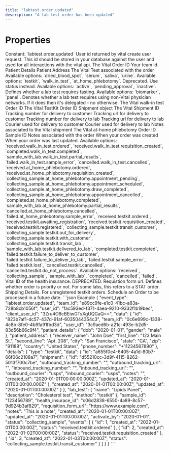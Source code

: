 ```yaml
---
title: "labtest.order.updated"
description: "A lab test order has been updated"
---
```

# Properties
<ResponseField name="event_type" type="const string" required="true">
Constant: `labtest.order.updated`
</ResponseField>
<ResponseField name="team_id" type="string" required="true">
</ResponseField>
<ResponseField name="user_id" type="string" required="true">
</ResponseField>
<ResponseField name="client_user_id" type="string" required="true">
</ResponseField>
<ResponseField name="data" type="ClientFacingOrder" required="true">
<Expandable title="ClientFacingOrder" defaultOpen="true">
<ResponseField name="user_id" type="string" required="true">
User id returned by vital create user request. This id should be stored in your database against the user and used for all interactions with the vital api.
</ResponseField>
<ResponseField name="id" type="string" required="true">
The Vital Order ID
</ResponseField>
<ResponseField name="team_id" type="string" required="true">
Your team id.
</ResponseField>
<ResponseField name="patient_details" type="ClientFacingPatientDetailsCompatible | null">
Patient Details
<Expandable title="ClientFacingPatientDetailsCompatible" defaultOpen="true">
<ResponseField name="first_name" type="string | null">
</ResponseField>
<ResponseField name="last_name" type="string | null">
</ResponseField>
<ResponseField name="dob" type="string" required="true">
</ResponseField>
<ResponseField name="gender" type="string" required="true">
</ResponseField>
<ResponseField name="phone_number" type="string | null">
</ResponseField>
<ResponseField name="email" type="string | null">
</ResponseField>
</Expandable>
</ResponseField>
<ResponseField name="patient_address" type="PatientAddressCompatible | null">
Patient Address
<Expandable title="PatientAddressCompatible" defaultOpen="true">
<ResponseField name="receiver_name" type="string | null">
</ResponseField>
<ResponseField name="first_line" type="string" required="true">
</ResponseField>
<ResponseField name="second_line" type="string | null">
</ResponseField>
<ResponseField name="city" type="string" required="true">
</ResponseField>
<ResponseField name="state" type="string" required="true">
</ResponseField>
<ResponseField name="zip" type="string" required="true">
</ResponseField>
<ResponseField name="country" type="string" required="true">
</ResponseField>
<ResponseField name="phone_number" type="string | null">
</ResponseField>
</Expandable>
</ResponseField>
<ResponseField name="lab_test" type="ClientFacingLabTest" required="true">
The Vital Test associated with the order
<Expandable title="ClientFacingLabTest" defaultOpen="true">
<ResponseField name="id" type="string" required="true">
</ResponseField>
<ResponseField name="slug" type="string" required="true">
</ResponseField>
<ResponseField name="name" type="string" required="true">
</ResponseField>
<ResponseField name="sample_type" type="enum<string>" required="true">
Available options: `dried_blood_spot`, `serum`, `saliva`, `urine`.
</ResponseField>
<ResponseField name="method" type="enum<string>" required="true">
Available options: `testkit`, `walk_in_test`, `at_home_phlebotomy`.
</ResponseField>
<ResponseField name="price" type="number" required="true">
</ResponseField>
<ResponseField name="is_active" type="boolean" required="true">
Deprecated. Use status instead.
</ResponseField>
<ResponseField name="status" type="enum<string>" required="true">
Available options: `active`, `pending_approval`, `inactive`.
</ResponseField>
<ResponseField name="fasting" type="boolean | null">
Defines whether a lab test requires fasting.
</ResponseField>
<ResponseField name="lab" type="ClientFacingLab | null">
<Expandable title="ClientFacingLab" defaultOpen="true">
<ResponseField name="id" type="integer" required="true">
</ResponseField>
<ResponseField name="slug" type="string" required="true">
</ResponseField>
<ResponseField name="name" type="string" required="true">
</ResponseField>
<ResponseField name="first_line_address" type="string" required="true">
</ResponseField>
<ResponseField name="city" type="string" required="true">
</ResponseField>
<ResponseField name="zipcode" type="string" required="true">
</ResponseField>
<ResponseField name="collection_methods" type="LabTestCollectionMethod[]" required="true">
<Expandable title="Item Schema: LabTestCollectionMethod" defaultOpen="true">
</Expandable>
</ResponseField>
<ResponseField name="sample_types" type="LabTestSampleType[]" required="true">
<Expandable title="Item Schema: LabTestSampleType" defaultOpen="true">
</Expandable>
</ResponseField>
</Expandable>
</ResponseField>
<ResponseField name="markers" type="ClientFacingMarker[] | null">
<Expandable title="Item Schema: ClientFacingMarker" defaultOpen="true">
<ResponseField name="id" type="integer" required="true">
</ResponseField>
<ResponseField name="name" type="string" required="true">
</ResponseField>
<ResponseField name="slug" type="string" required="true">
</ResponseField>
<ResponseField name="description" type="string | null">
</ResponseField>
<ResponseField name="lab_id" type="integer | null">
</ResponseField>
<ResponseField name="provider_id" type="string | null">
</ResponseField>
<ResponseField name="type" type="enum<string> | null">
Available options: `biomarker`, `panel`.
</ResponseField>
<ResponseField name="unit" type="string | null">
</ResponseField>
<ResponseField name="price" type="string | null">
</ResponseField>
</Expandable>
</ResponseField>
<ResponseField name="is_delegated" type="boolean | null">
Denotes whether a lab test requires using non-Vital physician networks. If it does then it&#x27;s delegated - no otherwise.
</ResponseField>
</Expandable>
</ResponseField>
<ResponseField name="details" type="anyOf" required="true">
<Expandable title="ClientFacingWalkInOrderDetails">
<ResponseField name="type" type="string" required="true">
</ResponseField>
<ResponseField name="data" type="ClientFacingWalkInTestOrder | null">
<Expandable title="ClientFacingWalkInTestOrder" defaultOpen="true">
<ResponseField name="id" type="string" required="true">
The Vital walk-in test Order ID
</ResponseField>
<ResponseField name="created_at" type="string" required="true">
</ResponseField>
<ResponseField name="updated_at" type="string" required="true">
</ResponseField>
</Expandable>
</ResponseField>
</Expandable>
<Expandable title="ClientFacingTestKitOrderDetails">
<ResponseField name="type" type="string" required="true">
</ResponseField>
<ResponseField name="data" type="ClientFacingTestkitOrder | null">
<Expandable title="ClientFacingTestkitOrder" defaultOpen="true">
<ResponseField name="id" type="string" required="true">
The Vital TestKit Order ID
</ResponseField>
<ResponseField name="shipment" type="ClientFacingShipment | null">
Shipment object
<Expandable title="ClientFacingShipment" defaultOpen="true">
<ResponseField name="id" type="string" required="true">
The Vital Shipment ID
</ResponseField>
<ResponseField name="outbound_tracking_number" type="string | null">
Tracking number for delivery to customer
</ResponseField>
<ResponseField name="outbound_tracking_url" type="string | null">
Tracking url for delivery to customer
</ResponseField>
<ResponseField name="inbound_tracking_number" type="string | null">
Tracking number for delivery to lab
</ResponseField>
<ResponseField name="inbound_tracking_url" type="string | null">
Tracking url for delivery to lab
</ResponseField>
<ResponseField name="outbound_courier" type="string | null">
Courier used for delivery to customer
</ResponseField>
<ResponseField name="inbound_courier" type="string | null">
Courier used for delivery to lab
</ResponseField>
<ResponseField name="notes" type="string | null">
Notes associated to the Vital shipment
</ResponseField>
</Expandable>
</ResponseField>
<ResponseField name="created_at" type="string" required="true">
</ResponseField>
<ResponseField name="updated_at" type="string" required="true">
</ResponseField>
</Expandable>
</ResponseField>
</Expandable>
<Expandable title="ClientFacingAtHomePhlebotomyOrderDetails">
<ResponseField name="type" type="string" required="true">
</ResponseField>
<ResponseField name="data" type="ClientFacingAtHomePhlebotomyOrder | null">
<Expandable title="ClientFacingAtHomePhlebotomyOrder" defaultOpen="true">
<ResponseField name="id" type="string" required="true">
The Vital at-home phlebotomy Order ID
</ResponseField>
<ResponseField name="appointment_id" type="string | null">
</ResponseField>
<ResponseField name="created_at" type="string" required="true">
</ResponseField>
<ResponseField name="updated_at" type="string" required="true">
</ResponseField>
</Expandable>
</ResponseField>
</Expandable>
</ResponseField>
<ResponseField name="sample_id" type="string | null">
Sample ID
</ResponseField>
<ResponseField name="notes" type="string | null">
Notes associated with the order
</ResponseField>
<ResponseField name="created_at" type="string" required="true">
When your order was created
</ResponseField>
<ResponseField name="updated_at" type="string" required="true">
When your order was last updated.
</ResponseField>
<ResponseField name="events" type="ClientFacingOrderEvent[]" required="true">
<Expandable title="Item Schema: ClientFacingOrderEvent" defaultOpen="true">
<ResponseField name="id" type="integer" required="true">
</ResponseField>
<ResponseField name="created_at" type="string" required="true">
</ResponseField>
<ResponseField name="status" type="enum<string>" required="true">
Available options: `received.walk_in_test.ordered`, `received.walk_in_test.requisition_created`, `completed.walk_in_test.completed`, `sample_with_lab.walk_in_test.partial_results`, `failed.walk_in_test.sample_error`, `cancelled.walk_in_test.cancelled`, `received.at_home_phlebotomy.ordered`, `received.at_home_phlebotomy.requisition_created`, `collecting_sample.at_home_phlebotomy.appointment_pending`, `collecting_sample.at_home_phlebotomy.appointment_scheduled`, `collecting_sample.at_home_phlebotomy.draw_completed`, `collecting_sample.at_home_phlebotomy.appointment_cancelled`, `completed.at_home_phlebotomy.completed`, `sample_with_lab.at_home_phlebotomy.partial_results`, `cancelled.at_home_phlebotomy.cancelled`, `failed.at_home_phlebotomy.sample_error`, `received.testkit.ordered`, `received.testkit.awaiting_registration`, `received.testkit.requisition_created`, `received.testkit.registered`, `collecting_sample.testkit.transit_customer`, `collecting_sample.testkit.out_for_delivery`, `collecting_sample.testkit.with_customer`, `collecting_sample.testkit.transit_lab`, `sample_with_lab.testkit.delivered_to_lab`, `completed.testkit.completed`, `failed.testkit.failure_to_deliver_to_customer`, `failed.testkit.failure_to_deliver_to_lab`, `failed.testkit.sample_error`, `failed.testkit.lost`, `cancelled.testkit.cancelled`, `cancelled.testkit.do_not_process`.
</ResponseField>
</Expandable>
</ResponseField>
<ResponseField name="status" type="enum<string> | null">
Available options: `received`, `collecting_sample`, `sample_with_lab`, `completed`, `cancelled`, `failed`.
</ResponseField>
<ResponseField name="physician" type="ClientFacingPhysician | null">
<Expandable title="ClientFacingPhysician" defaultOpen="true">
<ResponseField name="first_name" type="string" required="true">
</ResponseField>
<ResponseField name="last_name" type="string" required="true">
</ResponseField>
<ResponseField name="npi" type="string" required="true">
</ResponseField>
</Expandable>
</ResponseField>
<ResponseField name="health_insurance_id" type="string | null">
Vital ID of the health insurance.
</ResponseField>
<ResponseField name="requisition_form_url" type="string | null">
DEPRECATED. Requistion form url.
</ResponseField>
<ResponseField name="priority" type="boolean | null">
Defines whether order is priority or not. For some labs, this refers to a STAT order.
</ResponseField>
<ResponseField name="shipping_details" type="ShippingAddress | null">
Shipping Details. For unregistered testkit orders.
<Expandable title="ShippingAddress" defaultOpen="true">
<ResponseField name="receiver_name" type="string" required="true">
</ResponseField>
<ResponseField name="first_line" type="string" required="true">
</ResponseField>
<ResponseField name="second_line" type="string | null">
</ResponseField>
<ResponseField name="city" type="string" required="true">
</ResponseField>
<ResponseField name="state" type="string" required="true">
</ResponseField>
<ResponseField name="zip" type="string" required="true">
</ResponseField>
<ResponseField name="country" type="string" required="true">
</ResponseField>
<ResponseField name="phone_number" type="string" required="true">
</ResponseField>
</Expandable>
</ResponseField>
<ResponseField name="activate_by" type="string | null">
Schedule an Order to be processed in a future date.
</ResponseField>
</Expandable>
</ResponseField>
<ResponseExample>
```json Example
{
  "event_type": "labtest.order.updated",
  "team_id": "e89cc9fe-e1c0-41bc-a83a-728b8cb1056f",
  "user_id": "fac593ed-f371-4aea-9210-9332f1b19bec",
  "client_user_id": "3Zru4O8cBEiwGTsXgUQGaQ==",
  "data": {
    "id": "823b7af1-dc57-437d-91af-6035044354c3",
    "team_id": "0c6e699c-1338-4c8b-8fe0-4b9fa91fbd3d",
    "user_id": "3c9aed6b-a21c-493e-b2d5-83d56b66c9f4",
    "patient_details": {
      "dob": "2020-01-01",
      "gender": "male"
    },
    "patient_address": {
      "receiver_name": "John Doe",
      "first_line": "123 Main St.",
      "second_line": "Apt. 208",
      "city": "San Francisco",
      "state": "CA",
      "zip": "91189",
      "country": "United States",
      "phone_number": "+11234567890"
    },
    "details": {
      "type": "testkit",
      "data": {
        "id": "a655f0e4-6405-4a1d-80b7-66f06c2108a7",
        "shipment": {
          "id": "d55210cc-3d9f-4115-8262-5013f700c7be",
          "outbound_tracking_number": "<outbound_tracking_number>",
          "outbound_tracking_url": "<outbound_tracking_url>",
          "inbound_tracking_number": "<inbound_tracking_number>",
          "inbound_tracking_url": "<inbound_tracking_url>",
          "outbound_courier": "usps",
          "inbound_courier": "usps",
          "notes": "<notes>",
          "created_at": "2020-01-01T00:00:00.000Z",
          "updated_at": "2020-01-01T00:00:00.000Z"
        },
        "created_at": "2020-01-01T00:00:00Z",
        "updated_at": "2020-01-01T00:00:00Z"
      }
    },
    "lab_test": {
      "name": "Lipids Panel",
      "description": "Cholesterol test",
      "method": "testkit"
    },
    "sample_id": "123456789",
    "health_insurace_id": "c06d2838-6550-4a89-8c57-9d924b3af829",
    "requisition_form_url": "https://www.example.com",
    "notes": "This is a note",
    "created_at": "2020-01-01T00:00:00Z",
    "updated_at": "2020-01-01T00:00:00Z",
    "activate_by": "2020-01-01",
    "status": "collecting_sample",
    "events": [
      {
        "id": 1,
        "created_at": "2022-01-01T00:00:00Z",
        "status": "received.testkit.ordered"
      },
      {
        "id": 2,
        "created_at": "2022-01-02T00:00:00Z",
        "status": "received.testkit.requisition_created"
      },
      {
        "id": 3,
        "created_at": "2022-01-03T00:00:00Z",
        "status": "collecting_sample.testkit.transit_customer"
      }
    ]
  }
}
```
</ResponseExample>
